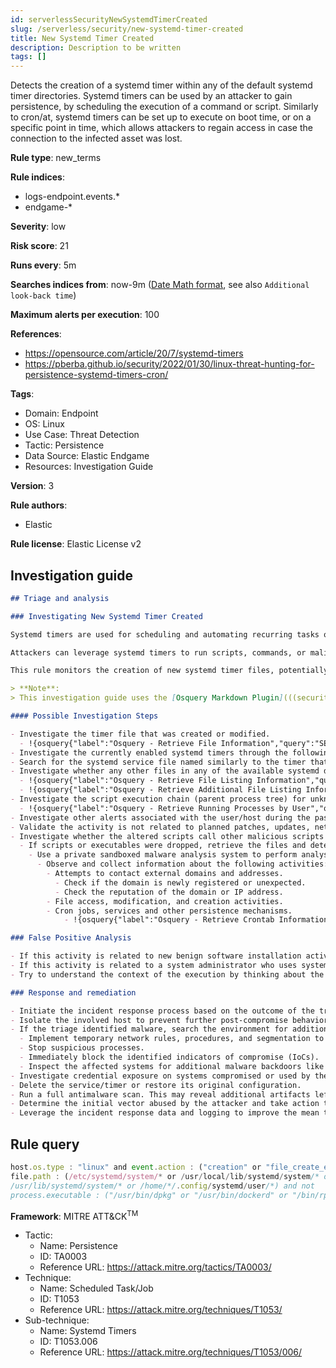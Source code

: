 ```yaml
---
id: serverlessSecurityNewSystemdTimerCreated
slug: /serverless/security/new-systemd-timer-created
title: New Systemd Timer Created
description: Description to be written
tags: []
---
```


<div id="new-systemd-timer-created"></div>

Detects the creation of a systemd timer within any of the default systemd timer directories. Systemd timers can be used by an attacker to gain persistence, by scheduling the execution of a command or script. Similarly to cron/at, systemd timers can be set up to execute on boot time, or on a specific point in time, which allows attackers to regain access in case the connection to the infected asset was lost.

**Rule type**: new_terms

**Rule indices**:

* logs-endpoint.events.*
* endgame-*

**Severity**: low

**Risk score**: 21

**Runs every**: 5m

**Searches indices from**: now-9m ([Date Math format](((ref))/common-options.html#date-math), see also <DocLink id="serverlessSecurityRulesUiCreate" section="set-the-rules-schedule">`Additional look-back time`</DocLink>)

**Maximum alerts per execution**: 100

**References**:

* https://opensource.com/article/20/7/systemd-timers
* https://pberba.github.io/security/2022/01/30/linux-threat-hunting-for-persistence-systemd-timers-cron/

**Tags**:

* Domain: Endpoint
* OS: Linux
* Use Case: Threat Detection
* Tactic: Persistence
* Data Source: Elastic Endgame
* Resources: Investigation Guide

**Version**: 3

**Rule authors**:

* Elastic

**Rule license**: Elastic License v2

## Investigation guide

```markdown
## Triage and analysis

### Investigating New Systemd Timer Created

Systemd timers are used for scheduling and automating recurring tasks or services on Linux systems.

Attackers can leverage systemd timers to run scripts, commands, or malicious software at system boot or on a set time interval by creating a systemd timer and a corresponding systemd service file.

This rule monitors the creation of new systemd timer files, potentially indicating the creation of a persistence mechanism.

> **Note**:
> This investigation guide uses the [Osquery Markdown Plugin](((security-guide))/invest-guide-run-osquery.html) introduced in Elastic Stack version 8.5.0. Older Elastic Stack versions will display unrendered Markdown in this guide.

#### Possible Investigation Steps

- Investigate the timer file that was created or modified.
  - !{osquery{"label":"Osquery - Retrieve File Information","query":"SELECT * FROM file WHERE path = {{file.path}}"}}
- Investigate the currently enabled systemd timers through the following command `sudo systemctl list-timers`.
- Search for the systemd service file named similarly to the timer that was created.
- Investigate whether any other files in any of the available systemd directories have been altered through OSQuery.
  - !{osquery{"label":"Osquery - Retrieve File Listing Information","query":"SELECT * FROM file WHERE (\npath LIKE '/etc/systemd/system/%' OR \npath LIKE '/usr/local/lib/systemd/system/%' OR \npath LIKE '/lib/systemd/system/%' OR\npath LIKE '/usr/lib/systemd/system/%' OR\npath LIKE '/home/user/.config/systemd/user/%'\n)\n"}}
  - !{osquery{"label":"Osquery - Retrieve Additional File Listing Information","query":"SELECT\n  f.path,\n  u.username AS file_owner,\n  g.groupname AS group_owner,\n  datetime(f.atime, 'unixepoch') AS file_last_access_time,\n  datetime(f.mtime, 'unixepoch') AS file_last_modified_time,\n  datetime(f.ctime, 'unixepoch') AS file_last_status_change_time,\n  datetime(f.btime, 'unixepoch') AS file_created_time,\n  f.size AS size_bytes\nFROM\n  file f\n  LEFT JOIN users u ON f.uid = u.uid\n  LEFT JOIN groups g ON f.gid = g.gid\nWHERE (\npath LIKE '/etc/systemd/system/%' OR \npath LIKE '/usr/local/lib/systemd/system/%' OR \npath LIKE '/lib/systemd/system/%' OR\npath LIKE '/usr/lib/systemd/system/%' OR\npath LIKE '/home/{{user.name}}/.config/systemd/user/%'\n)\n"}}
- Investigate the script execution chain (parent process tree) for unknown processes. Examine their executable files for prevalence and whether they are located in expected locations.
  - !{osquery{"label":"Osquery - Retrieve Running Processes by User","query":"SELECT pid, username, name FROM processes p JOIN users u ON u.uid = p.uid ORDER BY username"}}
- Investigate other alerts associated with the user/host during the past 48 hours.
- Validate the activity is not related to planned patches, updates, network administrator activity, or legitimate software installations.
- Investigate whether the altered scripts call other malicious scripts elsewhere on the file system.
  - If scripts or executables were dropped, retrieve the files and determine if they are malicious:
    - Use a private sandboxed malware analysis system to perform analysis.
      - Observe and collect information about the following activities:
        - Attempts to contact external domains and addresses.
          - Check if the domain is newly registered or unexpected.
          - Check the reputation of the domain or IP address.
        - File access, modification, and creation activities.
        - Cron jobs, services and other persistence mechanisms.
            - !{osquery{"label":"Osquery - Retrieve Crontab Information","query":"SELECT * FROM crontab"}}

### False Positive Analysis

- If this activity is related to new benign software installation activity, consider adding exceptions — preferably with a combination of user and command line conditions.
- If this activity is related to a system administrator who uses systemd timers for administrative purposes, consider adding exceptions for this specific administrator user account.
- Try to understand the context of the execution by thinking about the user, machine, or business purpose. A small number of endpoints, such as servers with unique software, might appear unusual but satisfy a specific business need.

### Response and remediation

- Initiate the incident response process based on the outcome of the triage.
- Isolate the involved host to prevent further post-compromise behavior.
- If the triage identified malware, search the environment for additional compromised hosts.
  - Implement temporary network rules, procedures, and segmentation to contain the malware.
  - Stop suspicious processes.
  - Immediately block the identified indicators of compromise (IoCs).
  - Inspect the affected systems for additional malware backdoors like reverse shells, reverse proxies, or droppers that attackers could use to reinfect the system.
- Investigate credential exposure on systems compromised or used by the attacker to ensure all compromised accounts are identified. Reset passwords for these accounts and other potentially compromised credentials, such as email, business systems, and web services.
- Delete the service/timer or restore its original configuration.
- Run a full antimalware scan. This may reveal additional artifacts left in the system, persistence mechanisms, and malware components.
- Determine the initial vector abused by the attacker and take action to prevent reinfection through the same vector.
- Leverage the incident response data and logging to improve the mean time to detect (MTTD) and the mean time to respond (MTTR).

```

## Rule query

```js
host.os.type : "linux" and event.action : ("creation" or "file_create_event") and file.extension : "timer" and
file.path : (/etc/systemd/system/* or /usr/local/lib/systemd/system/* or /lib/systemd/system/* or
/usr/lib/systemd/system/* or /home/*/.config/systemd/user/*) and not
process.executable : ("/usr/bin/dpkg" or "/usr/bin/dockerd" or "/bin/rpm")

```

**Framework**: MITRE ATT&CK<sup>TM</sup>

* Tactic:
    * Name: Persistence
    * ID: TA0003
    * Reference URL: https://attack.mitre.org/tactics/TA0003/
* Technique:
    * Name: Scheduled Task/Job
    * ID: T1053
    * Reference URL: https://attack.mitre.org/techniques/T1053/
* Sub-technique:
    * Name: Systemd Timers
    * ID: T1053.006
    * Reference URL: https://attack.mitre.org/techniques/T1053/006/


